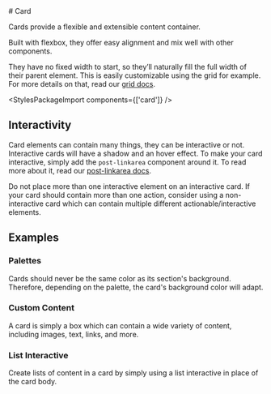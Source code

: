 
<Meta of={CardStories} />

<div className="docs-title">
  # Card

<link-design of={JSON.stringify(CardStories)}></link-design>

</div>

<div className="lead">Cards provide a flexible and extensible content container.</div>

Built with flexbox, they offer easy alignment and mix well with other components.

They have no fixed width to start, so they’ll naturally fill the full width of their parent element.
This is easily customizable using the grid for example. For more details on that, read our [grid docs](/?path=/docs/7240f2ef-216a-490e-9bd8-c0cef19f7b31--docs).

<Canvas sourceState="shown" of={CardStories.Default} />
<div className="hide-col-default">
  <Controls of={CardStories.Default} />
</div>

<StylesPackageImport components={['card']} />

## Interactivity

Card elements can contain many things, they can be interactive or not. Interactive cards will have a shadow and an hover effect. To make your card interactive, simply add the `post-linkarea` component around it.
To read more about it, read our [post-linkarea docs](/?path=/docs/1d52b794-768b-464e-90eb-4fd15774aa90--docs).

<div className="banner banner-info">
  Do not place more than one interactive element on an interactive card. If your card should contain
  more than one action, consider using a non-interactive card which can contain multiple different
  actionable/interactive elements.
</div>

<Canvas sourceState="shown" of={CardStories.Foundation} />

## Examples

### Palettes

Cards should never be the same color as its section's background. Therefore, depending on the palette, the card's background color will adapt.

<Canvas sourceState="hidden" of={CardStories.Palette} />

### Custom Content

A card is simply a box which can contain a wide variety of content, including images, text, links, and more.

<Canvas of={CardStories.CustomContent} />

### List Interactive

Create lists of content in a card by simply using a list interactive in place of the card body.

<Canvas of={CardStories.ListGroup} />

